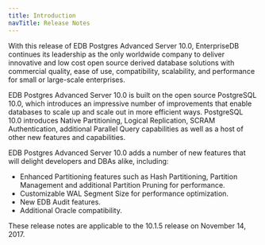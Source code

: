 ```yaml
---
title: Introduction
navTitle: Release Notes
---
```


With this release of EDB Postgres Advanced Server 10.0, EnterpriseDB continues its leadership as the only worldwide company to deliver innovative and low cost open source derived database solutions with commercial quality, ease of use, compatibility, scalability, and performance for small or large-scale enterprises.

EDB Postgres Advanced Server 10.0 is built on the open source PostgreSQL 10.0, which introduces an impressive number of improvements that enable databases to scale up and scale out in more efficient ways. PostgreSQL 10.0 introduces Native Partitioning, Logical Replication, SCRAM Authentication, additional Parallel Query capabilities as well as a host of other new features and capabilities.

EDB Postgres Advanced Server 10.0 adds a number of new features that will delight developers and DBAs alike, including:

-   Enhanced Partitioning features such as Hash Partitioning, Partition Management and additional Partition Pruning for performance.
-   Customizable WAL Segment Size for performance optimization.
-   New EDB Audit features.
-   Additional Oracle compatibility.

These release notes are applicable to the 10.1.5 release on November 14, 2017.
